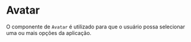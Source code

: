 

<Meta title='Data Display/Avatar' component={Avatar} />

# Avatar

O componente de `Avatar` é utilizado para que o usuário possa selecionar uma ou mais opções da aplicação.

<Canvas>
  <Story
    name='Base'
    parameters={{
      design: {
        type: 'figma',
        url: 'https://www.figma.com/file/O3bKxIcsj2rc1FNIRclJyT/Saturn-System?node-id=915%3A0'
      }
    }}
  >
    <ThemeProvider>
      <Avatar size='medium' letter='i' status='available' />
    </ThemeProvider>
  </Story>
</Canvas>

<ArgsTable of={Avatar} />
